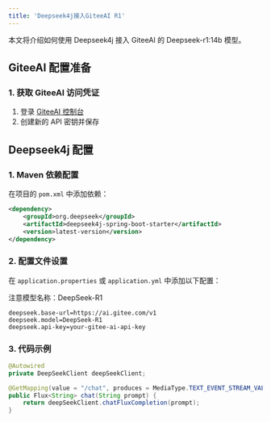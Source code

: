 ```yaml
---
title: 'Deepseek4j接入GiteeAI R1'
---
```


本文将介绍如何使用 Deepseek4j 接入 GiteeAI 的 Deepseek-r1:14b 模型。

## GiteeAI 配置准备

### 1. 获取 GiteeAI 访问凭证

1. 登录 [GiteeAI 控制台](https://ai.gitee.com/log4j/dashboard/settings/tokens?action=new)
2. 创建新的 API 密钥并保存

## Deepseek4j 配置

### 1. Maven 依赖配置

在项目的 `pom.xml` 中添加依赖：

```xml
<dependency>
    <groupId>org.deepseek</groupId>
    <artifactId>deepseek4j-spring-boot-starter</artifactId>
    <version>latest-version</version>
</dependency>
```

### 2. 配置文件设置

在 `application.properties` 或 `application.yml` 中添加以下配置：

<Warning>注意模型名称：DeepSeek-R1</Warning>


```properties
deepseek.base-url=https://ai.gitee.com/v1
deepseek.model=DeepSeek-R1
deepseek.api-key=your-gitee-ai-api-key
```

### 3. 代码示例

```java
@Autowired
private DeepSeekClient deepSeekClient;

@GetMapping(value = "/chat", produces = MediaType.TEXT_EVENT_STREAM_VALUE)
public Flux<String> chat(String prompt) {
    return deepSeekClient.chatFluxCompletion(prompt);
}
```